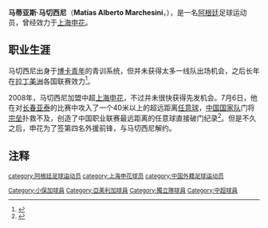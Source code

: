 {{Football player infobox
| playername          = 马切西尼
| fullname            = 马蒂亚斯·阿尔贝托·马切西尼
| englishfullname     = Matías Alberto Marchesini
| nickname            = 
| dateofbirth         = {{birth date and age|1979|5|3}}
| cityofbirth         = [[罗萨里奥|罗萨里奥]]
| countryofbirth      ={{flagicon|ARG}} [[阿根廷|阿根廷]]
| currentclub         =
| clubnumber          = 
| height              = {{height|m=1.86}}
| position            = 后卫
| youthyears          = 
| youthclubs          = 
| years               =1998-2002年<br/>2000年<br/>2000-2001年<br/>2001-2002年<br/>2002-2003年<br/>2003-2004年<br/>2004-2005年<br/>2005-?<br/>2007年<br/>2008年<br/>2008年
| clubs               ={{flagicon|ARG}} [[博卡青年|博卡青年]]<br/>{{flagicon|MEX}} [[CF阿美利加|阿美利加]]<br/>{{flagicon|ARG}} [[洛斯安第斯競技會|罗斯安德斯]]<br/>{{flagicon|ARG}} [[独立竞技俱乐部|独立]]<br/>{{flagicon|ARG}} [[洛斯安第斯競技會|罗斯安德斯]]<br/>{{flagicon|ECU}} [[理工大学竞技俱乐部|理工大学]]<br/>{{flagicon|CHI}} [[特木科体育俱乐部|特木科]]<br/>{{flagicon|ECU}} {{tsl|en|Manta Fútbol Club||曼塔}}<br/>{{flagicon|ECU}} 尤文图德<br/>{{flagicon|ECU}} {{tsl|en|Club Social y Deportivo Macará||马卡拉}}<br/>{{flagicon|CHN}} [[上海申花|上海申花]]
| caps(goals)         = <br/><br/><br/><br/><br/><br/><br/><br/><br/><br/>4 (1)
| nationalyears       =
| nationalteam        =
| nationalcaps(goals) =
| pcupdate            =
| ntupdate            =
}}
'''马蒂亚斯·马切西尼'''（'''Matías Alberto Marchesini'''，{{bd|1979年|5月3日|||M}}），是一名[[阿根廷|阿根廷]]足球运动员，曾经效力于[[上海申花|上海申花]]。

==职业生涯==
马切西尼出身于[[博卡青年|博卡青年]]的青训系统，但并未获得太多一线队出场机会，之后长年在[[拉丁美洲|拉丁美洲]]各国联赛效力<ref>{{cite news|url=http://sports.sina.com.cn/j/2008-03-10/14523523453.shtml|title=揭开申花新援神秘面纱 混迹二流联赛是水货或宝石|date=2008-03-10|publisher=新浪体育|accessdate=2008-08-03}}</ref>。

2008年，马切西尼加盟中超[[上海申花|上海申花]]，不过并未很快获得先发机会。7月6日，他在对[[长春亚泰|长春亚泰]]的比赛中攻入了一个40米以上的超远距离[[任意球|任意球]]，[[中国国家足球队|中国国家队]]门将[[宗垒|宗垒]]扑救不及，创造了中国职业联赛最远距离的任意球直接破门纪录<ref>{{cite news|url=http://www.shenhuafc.com.cn/newsDetail.htm?bd1873241ac55e46011af91544c60089|title=马切西尼奉献世间珍品 超远程导弹创联赛之最|date=2008-07-06|accessdate=2008-08-03}}</ref>。但是不久之后，申花为了签第四名外援前锋，与马切西尼解约。

==注释==
<small>
<references />

{{DEFAULTSORT:Marchesini, Matias}}
[[category:阿根廷足球运动员|category:阿根廷足球运动员]]
[[Category:小保加球員|Category:小保加球員]]
[[Category:亞美利加球員|Category:亞美利加球員]]
[[Category:獨立隊球員|Category:獨立隊球員]]
[[category:上海申花球员|category:上海申花球员]]
[[Category:中超球員|Category:中超球員]]
[[category:中国外籍足球运动员|category:中国外籍足球运动员]]